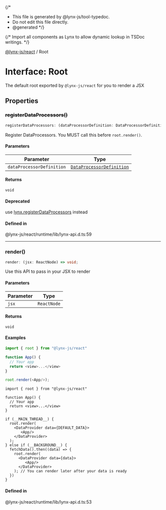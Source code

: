{/*
* This file is generated by @lynx-js/tool-typedoc.
* Do not edit this file directly.
* @generated
*/}

{/* Import all components as Lynx to allow dynamic lookup in TSDoc writings. */}


[@lynx-js/react](/api/react/index.mdx) / Root

# Interface: Root

The default root exported by `@lynx-js/react` for you to render a JSX

## Properties

### ~~registerDataProcessors()~~

```ts
registerDataProcessors: (dataProcessorDefinition: DataProcessorDefinition) => void;
```

Register DataProcessors. You MUST call this before `root.render()`.

#### Parameters

| Parameter | Type |
| ------ | ------ |
| `dataProcessorDefinition` | [`DataProcessorDefinition`](/api/react/Interface.DataProcessorDefinition.mdx) |

#### Returns

`void`

#### Deprecated

use [lynx.registerDataProcessors](/api/react/Interface.Lynx.mdx#registerdataprocessors) instead

#### Defined in

@lynx-js/react/runtime/lib/lynx-api.d.ts:59

***

### render()

```ts
render: (jsx: ReactNode) => void;
```

Use this API to pass in your JSX to render

#### Parameters

| Parameter | Type |
| ------ | ------ |
| `jsx` | `ReactNode` |

#### Returns

`void`

#### Examples

```ts
import { root } from "@lynx-js/react"

function App() {
  // Your app
  return <view>...</view>
}

root.render(<App/>);
```

```tsx
import { root } from "@lynx-js/react"

function App() {
  // Your app
  return <view>...</view>
}

if (__MAIN_THREAD__) {
  root.render(
    <DataProvider data={DEFAULT_DATA}>
       <App/>
    </DataProvider>
  );
} else if (__BACKGROUND__) {
  fetchData().then((data) => {
    root.render(
      <DataProvider data={data}>
         <App/>
      </DataProvider>
    ); // You can render later after your data is ready
  })
}
```

#### Defined in

@lynx-js/react/runtime/lib/lynx-api.d.ts:53
